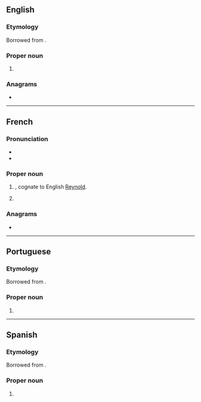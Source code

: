 ==English==

===Etymology===
Borrowed from {{bor|en|fr|Renaud}}.

===Proper noun===
{{en-proper noun|Renauds}}

# {{surname|lang=en|from=French}}

===Anagrams===
* {{anagrams|en|a=adenru|Urenda|endura|neurad|undear|unread}}

----

==French==
{{wikipedia|dab=Renaud}}

===Pronunciation===
* {{fr-IPA}}
* {{audio|Fr-Renaud.ogg|Audio|lang=fr}}

===Proper noun===
{{fr-proper noun|m}}

# {{given name|male|lang=fr}}, cognate to English [[Reynold]].
# {{surname|[[patronymic]]|lang=fr}}

===Anagrams===
* {{l|fr|endura}}

----

==Portuguese==

===Etymology===
Borrowed from {{bor|pt|fr|Renaud}}.

===Proper noun===
{{pt-proper noun|m|g2=f}}

# {{surname|lang=pt|from=French}}

----

==Spanish==

===Etymology===
Borrowed from {{bor|es|fr|Renaud}}.

===Proper noun===
{{es-proper noun|m|g2=f}}

# {{surname|lang=es|from=French}}